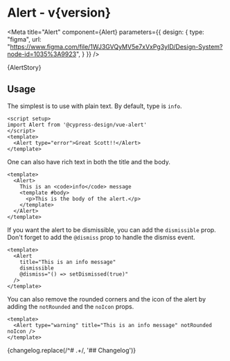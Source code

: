 


<h1>Alert<span className="text-lg font-normal"> - v{version}</span></h1>

<Meta title="Alert" component={Alert} parameters={{
    design: {
      type: "figma",
      url: "https://www.figma.com/file/1WJ3GVQyMV5e7xVxPg3yID/Design-System?node-id=1035%3A9923",
    }
  }} />

<Canvas withSource="none">
  <Story name="Alert">
    {AlertStory}
  </Story>
</Canvas>

<ArgsTable />

## Usage

The simplest is to use with plain text. By default, type is `info`.

```vue
<script setup>
import Alert from '@cypress-design/vue-alert'
</script>
<template>
  <Alert type="error">Great Scott!!</Alert>
</template>
```

One can also have rich text in both the title and the body.

```vue
<template>
  <Alert>
    This is an <code>info</code> message
    <template #body>
      <p>This is the body of the alert.</p>
    </template>
  </Alert>
</template>
```

If you want the alert to be dismissible, you can add the `dismissible` prop. Don't forget to add the `@dismiss` prop to handle the dismiss event.

```vue
<template>
  <Alert
    title="This is an info message"
    dismissible
    @dismiss="() => setDismissed(true)"
  />
</template>
```

You can also remove the rounded corners and the icon of the alert by adding the `notRounded` and the `noIcon` props.

```vue
<template>
  <Alert type="warning" title="This is an info message" notRounded noIcon />
</template>
```


<Description>
  {changelog.replace(/^# .+/, '## Changelog')}
</Description>


